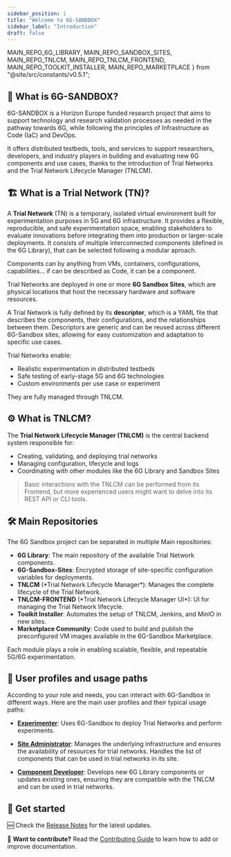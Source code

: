 ```yaml
---
sidebar_position: 1
title: "Welcome to 6G-SANDBOX"
sidebar_label: "Introduction"
draft: false
---
```


  MAIN_REPO_6G_LIBRARY,
  MAIN_REPO_SANDBOX_SITES,
  MAIN_REPO_TNLCM,
  MAIN_REPO_TNLCM_FRONTEND,
  MAIN_REPO_TOOLKIT_INSTALLER,
  MAIN_REPO_MARKETPLACE
} from "@site/src/constants/v0.5.1";

## :satellite: **What is 6G-SANDBOX?**

6G-SANDBOX is a Horizon Europe funded research project that aims to support technology and research validation processes as needed in the pathway towards 6G, 
while following the principles of Infrastructure as Code (IaC) and DevOps.

It offers distributed testbeds, tools, and services to support researchers, developers, and industry players in building and evaluating new 6G components and
use cases, thanks to the introduction of Trial Networks and the Trial Network Lifecycle Manager (TNLCM).


## :building_construction: **What is a Trial Network (TN)?**

A **Trial Network** (TN) is a temporary, isolated virtual environment built for experimentation purposes in 5G and 6G infrastructure.
It provides a flexible, reproducible, and safe experimentation space, enabling stakeholders to evaluate innovations before integrating them
into production or larger-scale deployments.
It consists of multiple interconnected components (defined in the <Link to={LIBRARY_REPO_URL}>6G Library</Link>), that can be selected following a modular aproach.

Components can by anything from VMs, containers, configurations, capabilities... if can be described as Code, it can be a component.

Trial Networks are deployed in one or more **6G Sandbox Sites**, which are physical locations that host the necessary hardware and software resources.

A Trial Network is fully defined by its **descriptor**, which is a YAML file that describes the components, their configurations, and the relationships between them.
Descriptors are generic and can be reused across different 6G-Sandbox sites, allowing for easy customization and adaptation to specific use cases.

Trial Networks enable:

- Realistic experimentation in distributed testbeds
- Safe testing of early-stage 5G and 6G technologies
- Custom environments per use case or experiment

They are fully managed through TNLCM.


## :gear: **What is TNLCM?**

The **Trial Network Lifecycle Manager (TNLCM)** is the central backend system responsible for:

- Creating, validating, and deploying trial networks
- Managing configuration, lifecycle and logs
- Coordinating with other modules like the 6G Library and Sandbox Sites

> Basic interactions with the TNLCM can be performed from its Frontend, but more experienced users might want to delve into its REST API or CLI tools.


## :hammer_and_wrench: **Main Repositories**

The 6G Sandbox project can be separated in multiple Main repositories:

- <Link to={MAIN_REPO_6G_LIBRARY} target="_blank"><strong>6G Library</strong></Link>: The main repository of the available Trial Network components.
- <Link to={MAIN_REPO_SANDBOX_SITES} target="_blank"><strong>6G-Sandbox-Sites</strong></Link>: Encrypted storage of site-specific configuration variables for deployments.
- <Link to={MAIN_REPO_TNLCM} target="_blank"><strong>TNLCM</strong> (*Trial Network Lifecycle Manager*)</Link>: Manages the complete lifecycle of the Trial Network.
- <Link to={MAIN_REPO_TNLCM_FRONTEND} target="_blank"><strong>TNLCM-FRONTEND</strong> (*Trial Network Lifecycle Manager UI*)</Link>: UI for managing the Trial Network lifecycle.
- <Link to={MAIN_REPO_TOOLKIT_INSTALLER} target="_blank"><strong>Toolkit Installer</strong></Link>: Automates the setup of TNLCM, Jenkins, and MinIO in new sites.
- <Link to={MAIN_REPO_MARKETPLACE} target="_blank"><strong>Marketplace Community</strong></Link>: Code used to build and publish the preconfigured VM images available in the 6G-Sandbox Marketplace.

Each module plays a role in enabling scalable, flexible, and repeatable 5G/6G experimentation.

## :busts_in_silhouette: **User profiles and usage paths**

According to your role and needs, you can interact with 6G-Sandbox in different ways. Here are the main user profiles and their typical usage paths:

- **[Experimenter](./experimenter/experimenter.mdx)**:
  Uses 6G-Sandbox to deploy Trial Networks and perform experiments.

- **[Site Administrator](./site_admin/site_admin.mdx)**:
  Manages the underlying infrastructure and ensures the availability of resources for trial networks. Handles the list of components that can be used in trial networks in its site. 

- **[Component Developer](./component_dev/component_dev.mdx)**:
  Develops new 6G Library components or updates existing ones, ensuring they are compatible with the TNLCM and can be used in trial networks.


## :rocket: **Get started**

:new:  Check the [Release Notes](./release-notes.mdx) for the latest updates.

:speech_balloon: **Want to contribute?** Read the [Contributing Guide](./contributing.mdx) to learn how to add or improve documentation.
